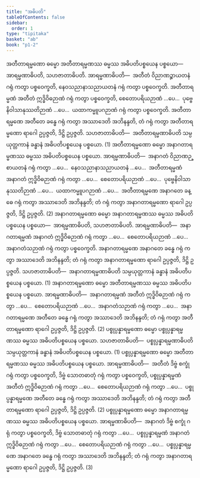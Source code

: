 ```yaml
---
title: "အဓိပတိ"
tableOfContents: false
sidebar:
  order: 1
type: "tipitaka"
basket: "ab"
book: "p1-2"
---
```



<DynamicBreadcrumb />

<Division number="23" book="p1-2" e="ch" v="37" p="425">

<Paragraph number="2704" book="p1-2">
အတီတာရမ္မဏော ဓမ္မော အတီတာရမ္မဏဿ ဓမ္မဿ အဓိပတိပစ္စယေန ပစ္စယော—  အာရမ္မဏာဓိပတိ, သဟဇာတာဓိပတိ. <Emphasis>အာရမ္မဏာဓိပတိ</Emphasis>—  အတီတံ ဝိညာဏဉ္စာယတနံ ဂရုံ ကတွာ ပစ္စဝေက္ခတိ, နေဝသညာနာသညာယတနံ ဂရုံ ကတွာ ပစ္စဝေက္ခတိ. အတီတာရမ္မဏံ အတီတံ ဣဒ္ဓိဝိဓဉာဏံ ဂရုံ ကတွာ ပစ္စဝေက္ခတိ, စေတောပရိယဉာဏံ …ပေ…  ပုဗ္ဗေနိဝါသာနုဿတိဉာဏံ …ပေ…  ယထာကမ္မူပဂဉာဏံ ဂရုံ ကတွာ ပစ္စဝေက္ခတိ. အတီတာရမ္မဏေ အတီတေ ခန္ဓေ ဂရုံ ကတွာ အဿာဒေတိ အဘိနန္ဒတိ, တံ ဂရုံ ကတွာ အတီတာရမ္မဏော ရာဂေါ ဥပ္ပဇ္ဇတိ, ဒိဋ္ဌိ ဥပ္ပဇ္ဇတိ. <Emphasis>သဟဇာတာဓိပတိ</Emphasis>—  အတီတာရမ္မဏာဓိပတိ သမ္ပယုတ္တကာနံ ခန္ဓာနံ အဓိပတိပစ္စယေန ပစ္စယော. (1)
</Paragraph>

<Paragraph number="2705" book="p1-2">
အတီတာရမ္မဏော ဓမ္မော အနာဂတာရမ္မဏဿ ဓမ္မဿ အဓိပတိပစ္စယေန ပစ္စယော. <Emphasis>အာရမ္မဏာဓိပတိ</Emphasis>—  အနာဂတံ ဝိညာဏဉ္စာယတနံ ဂရုံ ကတွာ …ပေ…  နေဝသညာနာသညာယတနံ …ပေ…  အတီတာရမ္မဏံ အနာဂတံ ဣဒ္ဓိဝိဓဉာဏံ ဂရုံ ကတွာ …ပေ…  စေတောပရိယဉာဏံ …ပေ…  ပုဗ္ဗေနိဝါသာနုဿတိဉာဏံ …ပေ…  ယထာကမ္မူပဂဉာဏံ …ပေ…  အတီတာရမ္မဏေ အနာဂတေ ခန္ဓေ ဂရုံ ကတွာ အဿာဒေတိ အဘိနန္ဒတိ; တံ ဂရုံ ကတွာ အနာဂတာရမ္မဏော ရာဂေါ ဥပ္ပဇ္ဇတိ, ဒိဋ္ဌိ ဥပ္ပဇ္ဇတိ. (2)
</Paragraph>

</Division>
<Division number="24" book="p1-2" e="ch" v="37" p="426">

<Paragraph number="2706" book="p1-2">
အနာဂတာရမ္မဏော ဓမ္မော အနာဂတာရမ္မဏဿ ဓမ္မဿ အဓိပတိပစ္စယေန ပစ္စယော—  အာရမ္မဏာဓိပတိ, သဟဇာတာဓိပတိ. <Emphasis>အာရမ္မဏာဓိပတိ</Emphasis>—  အနာဂတာရမ္မဏံ အနာဂတံ ဣဒ္ဓိဝိဓဉာဏံ ဂရုံ ကတွာ …ပေ…  စေတောပရိယဉာဏံ …ပေ…  အနာဂတံသဉာဏံ ဂရုံ ကတွာ ပစ္စဝေက္ခတိ. အနာဂတာရမ္မဏေ အနာဂတေ ခန္ဓေ ဂရုံ ကတွာ အဿာဒေတိ အဘိနန္ဒတိ; တံ ဂရုံ ကတွာ အနာဂတာရမ္မဏော ရာဂေါ ဥပ္ပဇ္ဇတိ, ဒိဋ္ဌိ ဥပ္ပဇ္ဇတိ. <Emphasis>သဟဇာတာဓိပတိ</Emphasis>—  အနာဂတာရမ္မဏာဓိပတိ သမ္ပယုတ္တကာနံ ခန္ဓာနံ အဓိပတိပစ္စယေန ပစ္စယော. (1)
</Paragraph>

<Paragraph number="2707" book="p1-2">
အနာဂတာရမ္မဏော ဓမ္မော အတီတာရမ္မဏဿ ဓမ္မဿ အဓိပတိပစ္စယေန ပစ္စယော. <Emphasis>အာရမ္မဏာဓိပတိ</Emphasis>—  အနာဂတာရမ္မဏံ အတီတံ ဣဒ္ဓိဝိဓဉာဏံ ဂရုံ ကတွာ …ပေ…  စေတောပရိယဉာဏံ …ပေ…  အနာဂတံသဉာဏံ ဂရုံ ကတွာ …ပေ…  အနာဂတာရမ္မဏေ အတီတေ ခန္ဓေ ဂရုံ ကတွာ အဿာဒေတိ အဘိနန္ဒတိ; တံ ဂရုံ ကတွာ အတီတာရမ္မဏော ရာဂေါ ဥပ္ပဇ္ဇတိ, ဒိဋ္ဌိ ဥပ္ပဇ္ဇတိ. (2)
</Paragraph>

</Division>
<Division number="25" book="p1-2" e="ch" v="37" p="426">

<Paragraph number="2708" book="p1-2">
ပစ္စုပ္ပန္နာရမ္မဏော ဓမ္မော ပစ္စုပ္ပန္နာရမ္မဏဿ ဓမ္မဿ အဓိပတိပစ္စယေန ပစ္စယော. <Emphasis>သဟဇာတာဓိပတိ</Emphasis>—  ပစ္စုပ္ပန္နာရမ္မဏာဓိပတိ သမ္ပယုတ္တကာနံ ခန္ဓာနံ အဓိပတိပစ္စယေန ပစ္စယော. (1)
</Paragraph>

<Paragraph number="2709" book="p1-2">
ပစ္စုပ္ပန္နာရမ္မဏော ဓမ္မော အတီတာရမ္မဏဿ ဓမ္မဿ အဓိပတိပစ္စယေန ပစ္စယော. <Emphasis>အာရမ္မဏာဓိပတိ</Emphasis>—  အတီတံ ဒိဗ္ဗံ စက္ခုံ ဂရုံ ကတွာ ပစ္စဝေက္ခတိ, ဒိဗ္ဗံ သောတဓာတုံ ဂရုံ ကတွာ ပစ္စဝေက္ခတိ, ပစ္စုပ္ပန္နာရမ္မဏံ အတီတံ ဣဒ္ဓိဝိဓဉာဏံ ဂရုံ ကတွာ …ပေ…  စေတောပရိယဉာဏံ ဂရုံ ကတွာ …ပေ…  ပစ္စုပ္ပန္နာရမ္မဏေ အတီတေ ခန္ဓေ ဂရုံ ကတွာ အဿာဒေတိ အဘိနန္ဒတိ; တံ ဂရုံ ကတွာ အတီတာရမ္မဏော ရာဂေါ ဥပ္ပဇ္ဇတိ, ဒိဋ္ဌိ ဥပ္ပဇ္ဇတိ. (2)
</Paragraph>

<Paragraph number="2710" book="p1-2">
ပစ္စုပ္ပန္နာရမ္မဏော ဓမ္မော အနာဂတာရမ္မဏဿ ဓမ္မဿ အဓိပတိပစ္စယေန ပစ္စယော. <Emphasis>အာရမ္မဏာဓိပတိ</Emphasis>—  အနာဂတံ ဒိဗ္ဗံ စက္ခုံ ဂရုံ ကတွာ ပစ္စဝေက္ခတိ, ဒိဗ္ဗံ သောတဓာတုံ ဂရုံ ကတွာ …ပေ…  ပစ္စုပ္ပန္နာရမ္မဏံ အနာဂတံ ဣဒ္ဓိဝိဓဉာဏံ ဂရုံ ကတွာ …ပေ…  စေတောပရိယဉာဏံ ဂရုံ ကတွာ …ပေ…  ပစ္စုပ္ပန္နာရမ္မဏေ အနာဂတေ ခန္ဓေ ဂရုံ ကတွာ အဿာဒေတိ အဘိနန္ဒတိ; တံ ဂရုံ ကတွာ အနာဂတာရမ္မဏော ရာဂေါ ဥပ္ပဇ္ဇတိ, ဒိဋ္ဌိ ဥပ္ပဇ္ဇတိ. (3)
</Paragraph>
</Division>